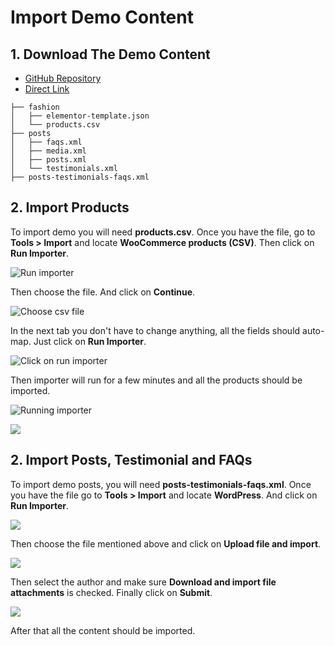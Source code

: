 # Import Demo Content

## 1. Download The Demo Content

- [GitHub Repository](https://github.com/redoxbird/demo-content)
- [Direct Link](https://github.com/redoxbird/demo-content/releases/download/v1.0.0/demo-content.zip)

```
├── fashion
│   ├── elementor-template.json
│   └── products.csv
├── posts
│   ├── faqs.xml
│   ├── media.xml
│   ├── posts.xml
│   └── testimonials.xml
├── posts-testimonials-faqs.xml
```

## 2. Import Products

To import demo you will need **products.csv**. Once you have the file, go to **Tools > Import** and locate **WooCommerce products (CSV)**. Then click on **Run Importer**.

![Run importer](/img/getting-started/import-demo-data/run-importer.png)

Then choose the file. And click on **Continue**.

![Choose csv file](/img/getting-started/import-demo-data/products-choose.png)

In the next tab you don't have to change anything, all the fields should auto-map. Just click on **Run Importer**.

![Click on run importer](/img/getting-started/import-demo-data/run-importer-final.png)

Then importer will run for a few minutes and all the products should be imported.

![Running importer](/img/getting-started/import-demo-data/running-woo-importer.png)

![](/img/getting-started/import-demo-data/complete-woo-importer.png)

## 2. Import Posts, Testimonial and FAQs

To import demo posts, you will need **posts-testimonials-faqs.xml**. Once you have the file go to **Tools > Import** and locate **WordPress**. And click on **Run Importer**.

![](/img/getting-started/import-demo-data/posts-find-importer.png)

Then choose the file mentioned above and click on **Upload file and import**.

![](/img/getting-started/import-demo-data/posts-upload-file.png)

Then select the author and make sure **Download and import file attachments** is checked. Finally click on **Submit**.

![](/img/getting-started/import-demo-data/posts-select-author.png)

After that all the content should be imported.
